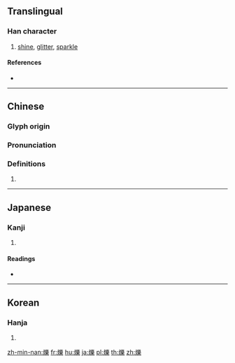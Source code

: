 {{character info/new}}
{{also|烁}}
==Translingual==

===Han character===
{{Han char|rn=86|rad=火|as=15|sn=19|four=92894|canj=FVID}}

# [[shine]], [[glitter]], [[sparkle]]

====References====
* {{Han ref|kx=0686.250|dkj=19549|dj=1099.110|hdz=32245.150|uh=720D|ud=29197|bh=C37B|bd=50043}}

----

==Chinese==
{{zh-forms|s=烁}}

===Glyph origin===
{{Han etym}}

===Pronunciation===
{{zh-pron
|m=shuò,luò
|c=soek3,lik1,lok6
|h=pfs=
|md=
|mn=
|w=
|mc=y
|oc=y
|cat=
}}

===Definitions===
{{zh-hanzi}}

# {{rfdef|lang=zh}}

----

==Japanese==

===Kanji===
{{ja-kanji|grade=|rs=火15}}

# {{defn|lang=ja|sort=火15}}

====Readings====
* {{ja-readings|on=[[しゃく]] (shaku)|kun=[[とかす]] (tokasu)}}

----

==Korean==

===Hanja===
{{ko-hanja|hangeul=삭|eumhun=|rv=sak|mr=sak|y=sak}}

# {{defn|lang=ko|sort=火15}}

[[zh-min-nan:爍]]
[[fr:爍]]
[[hu:爍]]
[[ja:爍]]
[[pl:爍]]
[[th:爍]]
[[zh:爍]]